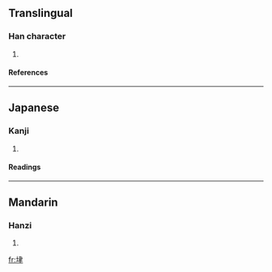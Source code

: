 ==Translingual==
===Han character===
{{Han char|rn=32|rad=土|as=06|sn=9|four=4510<sub>7</sub>|canj=土中手 (GLQ)}}
# {{defn|Han}}
====References====
{{Han ref|kx=0227.330|dkj=05034|hdz=10442.060|uh=578F|ud=22415|bh=CE5A|bd=52826}}
----
==Japanese==
===Kanji===
{{ja-kanji|grade=|rs=土06}}
# {{defn|Japanese}} 
====Readings====
{{ja-readings|on=[[ろつ]] (rotsu), [[ろち]] (rochi)|kun=}}
----
==Mandarin==
===Hanzi===
{{cmn-hanzi|pin=[[lù]] ([[lu4]])|wg=lu<sup>4</sup>}}
# {{defn|Mandarin}}

[[fr:垏]]